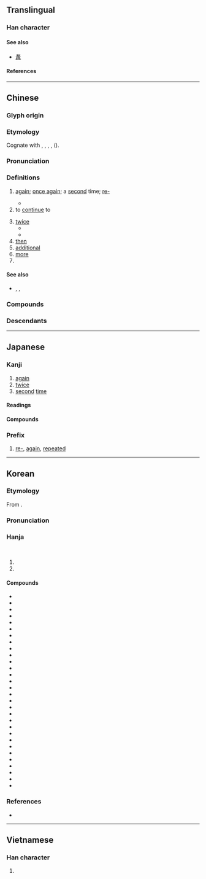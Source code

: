 {{character info}}
{{character info|0x2F815}}
==Translingual==
{{stroke order|strokes=6}}

===Han character===
{{Han char|rn=13|rad=冂|as=04|sn=6|four=10447|canj=MGB|ids=⿱一冉}}

====See also====
* {{l|mul|爯}} [[冓]] <!-- graphically similar -->

====References====
{{Han ref|kx=0129.080|dkj=01524|dj=0290.040|hdz=10018.010|uh=518D}}

----

==Chinese==
{{zh-forms}}

===Glyph origin===
{{Han etym}}

===Etymology===
Cognate with {{och-l|載|year|id=1}}, {{och-l|茲|year|id=1}}, {{och-l|薦|repeatedly}}, {{och-l|洊|again; repeatedly}}, {{och-l|荐|repeatedly}} ({{zh-ref|Schuessler, 2007}}).

===Pronunciation===
{{zh-pron
|m=zài,dài,1nb=standard in Mainland and Taiwan,1nc=Beijing dialect,2n=Beijing dialect
|m-s=zai4
|dg=зэ3
|c=zoi3
|c-t=doi1
|g=zai4
|h=pfs=chai;gd=zai4
|j=zai3
|mb=cuo̿i
|md=cái
|mn=chài
|mn-t=zai3
|w=1tse
|x=zai4
|mc=y
|oc=y
|ma=y
|cat=adv,v,pn
}}

===Definitions===
{{zh-hanzi}}

# [[again]]; [[once again]]; a [[second]] time; [[re-]]
#: {{zh-x|再 玩|play '''again'''}}
#: {{zh-x|再 逢|meet '''again'''}}
#* {{zh-x|一 而 再，再 而 三|again and again|lit=for the first time and '''for the second time'''; '''for the second time''' and for the third time}}
# to [[continue]] to
#: {{zh-x|再 不 出發，我們 就 會 趕不上 火車 了。|If we don't leave now, we're going to miss the train.}}
# [[twice]]
#* {{zh-x|^季-文 ^子 三{sàn}思而後行。子 聞 之，曰：「再，斯 可 矣。」|Ji Wen thought thrice, and then acted. When the Master was informed of it, he said, "'''Twice''' may do."|ref=Analects}}
#* {{zh-x|^秦 ^趙 五 戰，^秦 再 勝 而 ^趙 三 勝。|Qin and Zhao fought five battles against each other; Qin won '''twice''' while Zhao won three times.|ref=Shiji}}
# [[then]]
# [[additional]]
# [[more]]
# {{surname|zh}}

====See also====
* {{sense|again}} {{zh-l|又}}, {{q|Hokkien}} {{zh-l|閣|tr=koh}}, {{q|Yue, Wenzhou}} {{zh-l|添|tr=tim1}}

===Compounds===
{{zh-der|再版|再不|再不然|再出口|再次|再度|再犯|再會|再婚|再加上|再嫁|再見|再教育|再醮|再接再厲|再進口|再起|再確認|再三|再審|再生|再生產|再生父母|再世|再衰三竭|再說|再現|再也|再造|再則|再者|再刊|閣再|再下一城|一再|一再行|一合再離|一呼再喏|一歲再赦|一誤再誤|不再|停妻再娶|再三再四|再不其然|再不想|再不道|再世交|再二|再作道理|再作馮婦|再來|再來人|再倍|再做道理|再再|再分|再刖|再刺|再吐|再命|再四|再字|再宥|再宿|再實|再就|再康|再從|再從伯|再從兄|再從姪|再從弟|再從父|再思|再拜|再拜稽首|再接再礪|再易|再晝|再期|再熟|再獻|再生丹|再生爺|再生禮|再眠|再稔|再籍|再聘|再興|再舉|再薰|再處|再虞|再行|再衰三涸|再計|再赦|再辱|再適|再酳|再閏|再闡|再顧|再食|再駕|再麾|壹再|復再|恩同再造|時不再來|東山再起|枯木再生|枯枝再春|汔再汔四|盛筵難再|稽首再拜|至再至三|讓三讓再|讓再讓三}}

===Descendants===
{{CJKV||さい|재|tái}}

{{zh-cat|Beginning}}

----

==Japanese==

===Kanji===
{{ja-kanji|grade=5|rs=冂04}}

# [[again]]
# [[twice]]
# [[second]] [[time]]

====Readings====
{{ja-readings
|goon=さい
|kanon=さい
|kanyoon=さ
|kun=ふたた-び
}}

====Compounds====
{{col5|ja|{{ja-l|再演}}
|{{ja-l|再会}}
|{{ja-l|再開}}
|{{ja-l|再帰}}
|{{ja-l|再起}}
|{{ja-l|再建}}
|{{ja-l|再現}}
|{{ja-l|再考}}
|{{ja-l|再婚}}
|{{ja-l|再生}}
|{{ja-l|再選}}
|{{ja-l|再度}}
|{{ja-l|再燃}}
|{{ja-l|再発見}}
|{{ja-l|再犯}}
|{{ja-l|再版}}
|{{ja-l|再編}}
|{{ja-l|再来}}
|{{ja-l|一再}}
|{{ja-l|再々}}, {{ja-l|再再}}
|{{ja-l|再案}}
|{{ja-l|再委託}}
|{{ja-l|再映}}
|{{ja-l|再縁}}
|{{ja-l|再下付}}
|{{ja-l|再加工}}
|{{ja-l|再開発}}
|{{ja-l|再確認}}
|{{ja-l|再議}}
|{{ja-l|再挙}}
|{{ja-l|再協議}}
|{{ja-l|再教育}}
|{{ja-l|再興}}
|{{ja-l|再勤}}
|{{ja-l|再禁止}}
|{{ja-l|再吟味}}
|{{ja-l|再軍備}}
|{{ja-l|再建}}
|{{ja-l|再検査}}
|{{ja-l|再検討}}
|{{ja-l|再交付}}
|{{ja-l|再工事}}
|{{ja-l|再抗弁}}
|{{ja-l|再校}}
|{{ja-l|再構成}}
|{{ja-l|再構築}}
|{{ja-l|再降臨}}
|{{ja-l|再告}}
|{{ja-l|再国営化}}
|{{ja-l|再国有化}}
|{{ja-l|再三}}
|{{ja-l|再思}}
|{{ja-l|再試験}}
|{{ja-l|再試行}}
|{{ja-l|再試合}}
|{{ja-l|再受浸}}
|{{ja-l|再就職支援}}
|{{ja-l|再十両}}
|{{ja-l|再従兄}}
|{{ja-l|再従弟}}
|{{ja-l|再出}}
|{{ja-l|再出場}}
|{{ja-l|再出発}}
|{{ja-l|再循環}}
|{{ja-l|再処理}}
|{{ja-l|再勝}}
|{{ja-l|再上映}}
|{{ja-l|再審}}
|{{ja-l|再浸礼}}
|{{ja-l|再尋問}}
|{{ja-l|再征}}
|{{ja-l|再生産}}
|{{ja-l|再製}}
|{{ja-l|再設}}
|{{ja-l|再説}}
|{{ja-l|再戦}}
|{{ja-l|再洗礼}}
|{{ja-l|再組織}}
|{{ja-l|再創造}}
|{{ja-l|再送}}
|{{ja-l|再注}}
|{{ja-l|再鋳}}
|{{ja-l|再調}}
|{{ja-l|再調整}}
|{{ja-l|再定義}}
|{{ja-l|再提案}}
|{{ja-l|再訂}}
|{{ja-l|再転}}
|{{ja-l|再度}}
|{{ja-l|再投稿}}
|{{ja-l|再投資}}
|{{ja-l|再投票}}
|{{ja-l|再読}}
|{{ja-l|再突入}}
|{{ja-l|再入学}}
|{{ja-l|再入国}}
|{{ja-l|再入幕}}
|{{ja-l|再任}}
|{{ja-l|再認識}}
|{{ja-l|再拝}}
|{{ja-l|再敗}}
|{{ja-l|再配置}}
|{{ja-l|再配布}}
|{{ja-l|再配分}}
|{{ja-l|再発}}
|{{ja-l|再発行}}
|{{ja-l|再発足}}
|{{ja-l|再販}}
|{{ja-l|再評価}}
|{{ja-l|再浮上}}
|{{ja-l|再武装}}
|{{ja-l|再封鎖}}
|{{ja-l|再服役}}
|{{ja-l|再分配}}
|{{ja-l|再変}}
|{{ja-l|再保険}}
|{{ja-l|再放送}}
|{{ja-l|再訪}}
|{{ja-l|再輸出}}
|{{ja-l|再輸入}}
|{{ja-l|再遊}}
|{{ja-l|再来月}}
|{{ja-l|再来週}}
|{{ja-l|再来年}}
|{{ja-l|再利用}}
|{{ja-l|再臨}}
|{{ja-l|再録}}
}}

===Prefix===
{{ja-pos|prefix|さい}}

# [[re-]], [[again]], [[repeated]]
#: {{ja-usex|[[ページ]][[を#Etymology_2|を]]'''再'''[[読み込む|読み込み]]|ページ を '''さい'''よみこみ|'''re'''load the page}}

----

==Korean==

===Etymology===
From {{der|ko|ltc|-}} {{ltc-l|再}}. {{hanja-sinjeung|ᄌᆡ|coy}}

===Pronunciation===
{{ko-hanja-pron|재|l=y}}

===Hanja===
{{ko-hanja-search}}
{{ko-hanja|두|재}}<br>
{{ko-hanja|다시|재}}

# {{hanja form of|재|[[again]]}}
# {{hanja form of|재|[[twice]]}}

====Compounds====
{{der-top3|Compounds}}
* {{ko-l|재개|再開}}
* {{ko-l|재건|再建}}
* {{ko-l|재고|再考}}
* {{ko-l|재연|再演}}
* {{ko-l|재편|再編}}
* {{ko-l|재차|再次}}
* {{ko-l|재발|再發}}
* {{ko-l|재현|再現}}
* {{ko-l|재탕|再湯}}
* {{ko-l|재의|再議}}
* {{ko-l|재심|再審}}
* {{ko-l|재청|再請}}
* {{ko-l|재혼|再婚}}
* {{ko-l|재선|再選}}
* {{ko-l|재활|再活}}
* {{ko-l|재수|再修}}
* {{ko-l|재생|再生}}
* {{ko-l|재판|再版}}
* {{ko-l|재론|再論}}
* {{ko-l|재회|再會}}
* {{ko-l|재림|再臨}}
* {{ko-l|재범|再犯}}
* {{ko-l|재임|再任}}
* {{ko-l|재간|再刊}}
* {{ko-l|재소|再訴}}
* {{ko-l|재귀|再歸}}
* {{ko-l|재래|再來}}
* {{ko-l|재기|再起}}
* {{ko-l|재활용|再活用}}
* {{ko-l|비일비재|非一非再}}
{{der-bottom}}

===References===
* {{R:hanjadoc|672}}

----

==Vietnamese==

===Han character===
{{vi-readings|reading=[[tái]], [[táy]], [[tải]]|rs=冂04}}

# {{rfdef|vi|sort=冂04}}